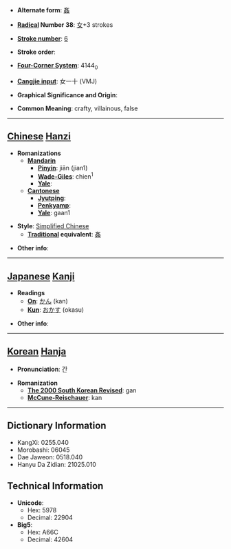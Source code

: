 * '''Alternate form''': [[姦]]

* '''[[Wiktionary:Chinese radical index| Radical]] Number 38''': [[Wiktionary:Chinese radical index 女|女]]+3 strokes

* '''[[Wiktionary:Chinese total strokes index|Stroke number]]''': [[Wiktionary:Chinese total strokes index 6|6]]

* '''Stroke order''': 

* '''[[Wiktionary:Chinese four corner index|Four-Corner System]]''': 4144<sub>0</sub>

* '''[[Wiktionary:Chinese Cangjie index|Cangjie input]]''': 女一十 (VMJ)

* '''Graphical Significance and Origin''': 

* '''Common Meaning''': crafty, villainous, false

----

== [[Chinese]] [[Hanzi]] ==

* '''Romanizations'''
** '''[[Mandarin]]'''
*** '''[[Pinyin]]''': jiān (jian1)
*** '''[[Wade-Giles]]''': chien<sup>1</sup>
*** '''[[Yale]]''': 
** '''[[Cantonese]]'''
*** '''[[Jyutping]]''':
*** '''[[Penkyamp]]''': 
*** '''[[Yale]]''': gaan1

* '''Style''': [[Simplified Chinese]] 
** '''[[Traditional Chinese|Traditional]] equivalent''': [[姦]]

* '''Other info''': 

----

== [[Japanese]] [[Kanji]] ==

* '''Readings'''
** '''[[On]]''': [[かん]] (kan)
** '''[[Kun]]''': [[おかす]] (okasu)

* '''Other info''':  

----

== [[Korean]] [[Hanja]] ==

* '''Pronunciation''': 간

* '''Romanization'''
** '''[[The 2000 South Korean Revised Romanization|The 2000 South Korean Revised]]''': gan
** '''[[McCune-Reischauer]]''': kan

----

== Dictionary Information ==

* KangXi: 0255.040
* Morobashi: 06045
* Dae Jaweon: 0518.040
* Hanyu Da Zidian: 21025.010

== Technical Information ==

* '''Unicode''':
** Hex: 5978
** Decimal: 22904
* '''Big5''':
** Hex: A66C
** Decimal: 42604
